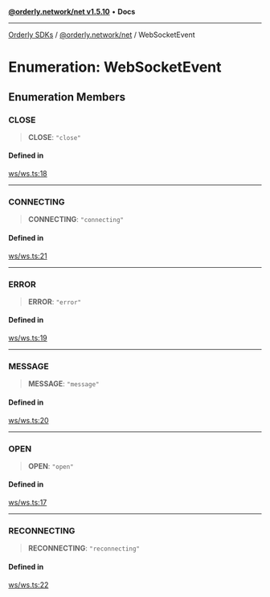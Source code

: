 [**@orderly.network/net v1.5.10**](/sdks/tech-doc/@orderly.network/net/README) • **Docs**

***

[Orderly SDKs](/sdks/tech-doc/packages) / [@orderly.network/net](/sdks/tech-doc/@orderly.network/net/README) / WebSocketEvent

# Enumeration: WebSocketEvent

## Enumeration Members

### CLOSE

> **CLOSE**: `"close"`

#### Defined in

[ws/ws.ts:18](https://github.com/OrderlyNetwork/js-sdk/blob/554ae704783e3b83c40bb234a899e8f02987d9b6/packages/net/src/ws/ws.ts#L18)

***

### CONNECTING

> **CONNECTING**: `"connecting"`

#### Defined in

[ws/ws.ts:21](https://github.com/OrderlyNetwork/js-sdk/blob/554ae704783e3b83c40bb234a899e8f02987d9b6/packages/net/src/ws/ws.ts#L21)

***

### ERROR

> **ERROR**: `"error"`

#### Defined in

[ws/ws.ts:19](https://github.com/OrderlyNetwork/js-sdk/blob/554ae704783e3b83c40bb234a899e8f02987d9b6/packages/net/src/ws/ws.ts#L19)

***

### MESSAGE

> **MESSAGE**: `"message"`

#### Defined in

[ws/ws.ts:20](https://github.com/OrderlyNetwork/js-sdk/blob/554ae704783e3b83c40bb234a899e8f02987d9b6/packages/net/src/ws/ws.ts#L20)

***

### OPEN

> **OPEN**: `"open"`

#### Defined in

[ws/ws.ts:17](https://github.com/OrderlyNetwork/js-sdk/blob/554ae704783e3b83c40bb234a899e8f02987d9b6/packages/net/src/ws/ws.ts#L17)

***

### RECONNECTING

> **RECONNECTING**: `"reconnecting"`

#### Defined in

[ws/ws.ts:22](https://github.com/OrderlyNetwork/js-sdk/blob/554ae704783e3b83c40bb234a899e8f02987d9b6/packages/net/src/ws/ws.ts#L22)
